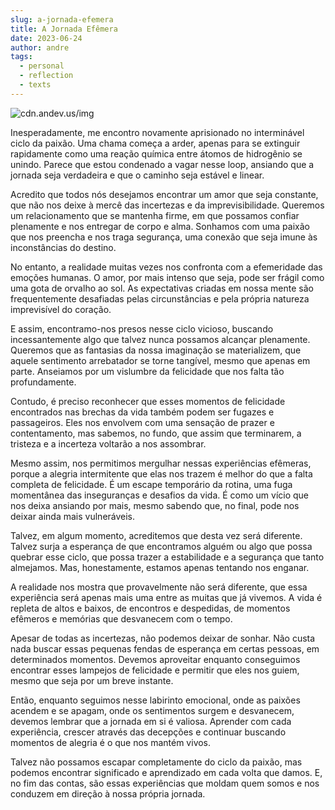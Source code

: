 ```yaml
---
slug: a-jornada-efemera
title: A Jornada Efêmera
date: 2023-06-24
author: andre
tags:
  - personal
  - reflection
  - texts
---
```

![cdn.andev.us/img](https://cdn.andev.us/blog.andev.us/img/_61b90f99-68f2-42a2-920c-6ece19166106.jpeg)

Inesperadamente, me encontro novamente aprisionado no interminável ciclo da paixão. Uma chama começa a arder, apenas para se extinguir rapidamente como uma reação química entre átomos de hidrogênio se unindo. Parece que estou condenado a vagar nesse loop, ansiando que a jornada seja verdadeira e que o caminho seja estável e linear.

Acredito que todos nós desejamos encontrar um amor que seja constante, que não nos deixe à mercê das incertezas e da imprevisibilidade. Queremos um relacionamento que se mantenha firme, em que possamos confiar plenamente e nos entregar de corpo e alma. Sonhamos com uma paixão que nos preencha e nos traga segurança, uma conexão que seja imune às inconstâncias do destino.

No entanto, a realidade muitas vezes nos confronta com a efemeridade das emoções humanas. O amor, por mais intenso que seja, pode ser frágil como uma gota de orvalho ao sol. As expectativas criadas em nossa mente são frequentemente desafiadas pelas circunstâncias e pela própria natureza imprevisível do coração.

E assim, encontramo-nos presos nesse ciclo vicioso, buscando incessantemente algo que talvez nunca possamos alcançar plenamente. Queremos que as fantasias da nossa imaginação se materializem, que aquele sentimento arrebatador se torne tangível, mesmo que apenas em parte. Anseiamos por um vislumbre da felicidade que nos falta tão profundamente.

Contudo, é preciso reconhecer que esses momentos de felicidade encontrados nas brechas da vida também podem ser fugazes e passageiros. Eles nos envolvem com uma sensação de prazer e contentamento, mas sabemos, no fundo, que assim que terminarem, a tristeza e a incerteza voltarão a nos assombrar.

Mesmo assim, nos permitimos mergulhar nessas experiências efêmeras, porque a alegria intermitente que elas nos trazem é melhor do que a falta completa de felicidade. É um escape temporário da rotina, uma fuga momentânea das inseguranças e desafios da vida. É como um vício que nos deixa ansiando por mais, mesmo sabendo que, no final, pode nos deixar ainda mais vulneráveis.

Talvez, em algum momento, acreditemos que desta vez será diferente. Talvez surja a esperança de que encontramos alguém ou algo que possa quebrar esse ciclo, que possa trazer a estabilidade e a segurança que tanto almejamos. Mas, honestamente, estamos apenas tentando nos enganar.

A realidade nos mostra que provavelmente não será diferente, que essa experiência será apenas mais uma entre as muitas que já vivemos. A vida é repleta de altos e baixos, de encontros e despedidas, de momentos efêmeros e memórias que desvanecem com o tempo.

Apesar de todas as incertezas, não podemos deixar de sonhar. Não custa nada buscar essas pequenas fendas de esperança em certas pessoas, em determinados momentos. Devemos aproveitar enquanto conseguimos encontrar esses lampejos de felicidade e permitir que eles nos guiem, mesmo que seja por um breve instante.

Então, enquanto seguimos nesse labirinto emocional, onde as paixões acendem e se apagam, onde os sentimentos surgem e desvanecem, devemos lembrar que a jornada em si é valiosa. Aprender com cada experiência, crescer através das decepções e continuar buscando momentos de alegria é o que nos mantém vivos.

Talvez não possamos escapar completamente do ciclo da paixão, mas podemos encontrar significado e aprendizado em cada volta que damos. E, no fim das contas, são essas experiências que moldam quem somos e nos conduzem em direção à nossa própria jornada.
